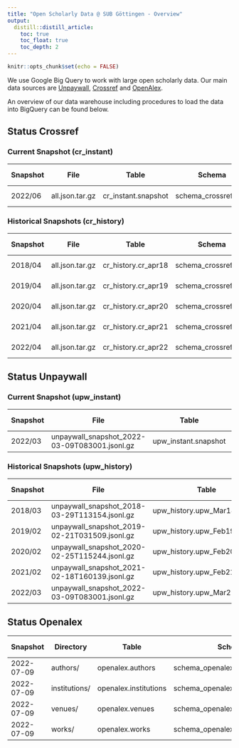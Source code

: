 ```yaml
---
title: "Open Scholarly Data @ SUB Göttingen - Overview"
output:
  distill::distill_article:
    toc: true
    toc_float: true
    toc_depth: 2
---
```


```r
knitr::opts_chunk$set(echo = FALSE)
```

We use Google Big Query to work with large open scholarly data. Our main data sources are [Unpaywall](https://unpaywall.org), [Crossref](https://www.crossref.org) and [OpenAlex](https://openalex.org).

An overview of our data warehouse including procedures to load the data into BigQuery can be found below.

## Status Crossref

### Current Snapshot (cr_instant)

::: l-body-outset

| Snapshot        | File            | Table               | Schema               | Procedure | Last Changed | Coverage  | Number of rows |
|-----------------|-----------------|---------------------|----------------------|-----------|--------------|-----------|--------------------|
|  2022/06        | all.json.tar.gz | cr_instant.snapshot | schema_crossref.json | [Repo](https://github.com/naustica/crossref_bq) |  18.07.2022  | 2013-2022 | 36.942.872 |

:::

### Historical Snapshots (cr_history)

::: l-body-outset

| Snapshot        | File            | Table               | Schema               | Procedure | Last Changed | Coverage  | Number of rows |
|-----------------|-----------------|---------------------|----------------------|-----------|--------------|-----------|--------------------|
|  2018/04        | all.json.tar.gz | cr_history.cr_apr18 | schema_crossref.json | [Repo](https://github.com/naustica/crossref_bq) |  20.02.2022  | 2013-2018 | 16.766.035 |
|  2019/04        | all.json.tar.gz | cr_history.cr_apr19 | schema_crossref.json | [Repo](https://github.com/naustica/crossref_bq) |  29.10.2021  | 2013-2019 | 20.715.644 |
|  2020/04        | all.json.tar.gz | cr_history.cr_apr20 | schema_crossref.json | [Repo](https://github.com/naustica/crossref_bq) |  29.10.2021  | 2013-2020 | 25.334.525 |
|  2021/04        | all.json.tar.gz | cr_history.cr_apr21 | schema_crossref.json | [Repo](https://github.com/naustica/crossref_bq) |  29.10.2021  | 2013-2021 | 30.579.119 |
|  2022/04        | all.json.tar.gz | cr_history.cr_apr22 | schema_crossref.json | [Repo](https://github.com/naustica/crossref_bq) |  14.05.2022  | 2013-2022 | 35.939.195 |

:::

## Status Unpaywall

### Current Snapshot (upw_instant)

::: l-body-outset

| Snapshot| File                                          | Table                | Schema               | Procedure | Last Changed | Coverage  | Number of rows |
|---------|-----------------------------------------------|----------------------|----------------------|-----------|--------------|-----------|-----------------|
| 2022/03 | unpaywall_snapshot_2022-03-09T083001.jsonl.gz | upw_instant.snapshot | bq_schema_mar22.json | [Repo](https://github.com/naustica/unpaywall_bq) |  14.03.2022 | 2008-2022 | 67.424.819 |

:::

### Historical Snapshots (upw_history)

::: l-body-outset

| Snapshot| File                                          | Table                       | Schema               | Procedure | Last Changed | Coverage  | Number of rows |
|---------|-----------------------------------------------|-----------------------------|----------------------|-----------|--------------|-----------|-----------------|
| 2018/03 | unpaywall_snapshot_2018-03-29T113154.jsonl.gz | upw_history.upw_Mar18_08_20 | bq_schema_mar18.json | [Repo](https://github.com/naustica/unpaywall_bq) |  29.10.2021  | 2008-2018 | 36.557.043 |
| 2019/02 | unpaywall_snapshot_2019-02-21T031509.jsonl.gz | upw_history.upw_Feb19_08_19 | bq_schema_feb19.json | [Repo](https://github.com/naustica/unpaywall_bq) |  10.11.2021  | 2008-2019 | 42.143.979 |
| 2020/02 | unpaywall_snapshot_2020-02-25T115244.jsonl.gz | upw_history.upw_Feb20_08_20 | bq_schema_feb20.json | [Repo](https://github.com/naustica/unpaywall_bq) |  30.10.2021  | 2008-2020 | 49.717.710 |
| 2021/02 | unpaywall_snapshot_2021-02-18T160139.jsonl.gz | upw_history.upw_Feb21_08_21 | bq_schema_feb21.json | [Repo](https://github.com/naustica/unpaywall_bq) |  29.10.2021  | 2008-2021 | 58.437.927 |
| 2022/03 | unpaywall_snapshot_2022-03-09T083001.jsonl.gz | upw_history.upw_Mar22_08_22 | bq_schema_mar22.json | [Repo](https://github.com/naustica/unpaywall_bq) |  14.03.2022 | 2008-2022 | 67.424.819 |

:::

## Status Openalex

::: l-body-outset

| Snapshot   | Directory     | Table                 | Schema                            | Procedure | Last Changed | Coverage  | Number of rows |
|------------|---------------|-----------------------|-----------------------------------|-----------|--------------|-----------|----------------------|
| 2022-07-09 | authors/      | openalex.authors      | schema_openalex_author.json       | [Repo](https://github.com/naustica/openalex) |  25.07.2022  | All       | 247.115.514 |
| 2022-07-09 | institutions/ | openalex.institutions | schema_openalex_institutions.json | [Repo](https://github.com/naustica/openalex) |  25.07.2022  | All       | 108.617 |
| 2022-07-09 | venues/       | openalex.venues       | schema_openalex_venue.json        | [Repo](https://github.com/naustica/openalex) |  25.07.2022  | All       | 123.893 |
| 2022-07-09 | works/        | openalex.works        | schema_openalex_work.json         | [Repo](https://github.com/naustica/openalex) |  25.07.2022  | All | 239.155.684 |

:::